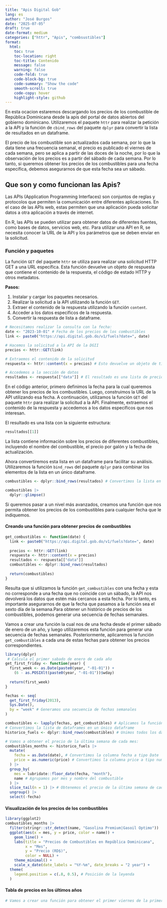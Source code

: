 ```yaml
---
title: "Apis Digital Gob"
lang: es
author: "José Burgos"
date: "2025-07-05"
draft: true
date-format: medium
categories: ["httr", "Apis", "combsustibles"]
format:
  html:
    toc: true
    toc-location: right
    toc-title: Contenido
    message: false
    warning: false
    code-fold: true
    code-block-bg: true
    code-summary: "Show the code"
    smooth-scroll: true
    code-copy: hover
    highlight-style: github
---
```


En esta ocacion estaremos descargando los precios de los combustible de República Dominicana desde la apis del portal de datos abiertos del gobierno dominicano. Utilizaremos el paquete `httr` para realizar la petición a la API y la función de `cbind_rows` del paquete `dplyr` para convertir la lista de resultados en un dataframe.

El precio de los combustible son actualizados cada semana, por lo que la data tiene una frecuencia semanal, el precio es publicado el viernes de cada semana, pero se aplica a partir de las doces de la noche, por lo que la observación de los precios es a partir del sábado de cada semana. Por lo tanto, si queremos obtener los precios de los combustibles para una fecha específica, debemos asegurarnos de que esta fecha sea un sábado.

## Que son y como funcionan las Apis?

Las APIs (Application Programming Interfaces) son conjuntos de reglas y protocolos que permiten la comunicación entre diferentes aplicaciones. En el caso de las APIs web, estas permiten que una aplicación pueda solicitar datos a otra aplicación a través de internet.

En R, las APIs se pueden utilizar para obtener datos de diferentes fuentes, como bases de datos, servicios web, etc. Para utilizar una API en R, se necesita conocer la URL de la API y los parámetros que se deben enviar en la solicitud.

### Función y paquetes

La función `GET` del paquete `httr` se utiliza para realizar una solicitud HTTP GET a una URL específica. Esta función devuelve un objeto de respuesta que contiene el contenido de la respuesta, el código de estado HTTP y otros metadatos.

**Pasos:**

1.  Instalar y cargar los paquetes necesarios.
2.  Realizar la solicitud a la API utilizando la función `GET`.
3.  Extraer el contenido de la respuesta utilizando la función `content`.
4.  Acceder a los datos específicos de la respuesta.
5.  Convertir la respuesta de lista a dataframe.

```r
# Necesitamos realizar la consulta con la fecha:
date <- "2023-10-01" # Fecha de los precios de los combustibles
link <- paste0("https://api.digital.gob.do/v1/fuels?date=", date)

# Hacemos la solicitud a la API de la DGII
precios <- httr::GET(link)

# Extraemos el contenido de la solicitud
respuesta <- httr::content(x = precios) # Esto devuelve un objeto de tipo lista

# Accedemos a la sección de datos
resultados <- respuesta[["data"]] # El resultado es una lista de precios de combustibles
```

En el código anterior, primero definimos la fecha para la cual queremos obtener los precios de los combustibles. Luego, construimos la URL de la API utilizando esa fecha. A continuación, utilizamos la función `GET` del paquete `httr` para realizar la solicitud a la API. Finalmente, extraemos el contenido de la respuesta y accedemos a los datos específicos que nos interesan.

El resultado es una lista con la siguiente estructura:

```r
resultados[[1]]
```

La lista contiene información sobre los precios de diferentes combustibles, incluyendo el nombre del combustible, el precio por galón y la fecha de actualización.

Ahora convertiremos esta lista en un dataframe para facilitar su análisis. Utilizaremos la función `bind_rows` del paquete `dplyr` para combinar los elementos de la lista en un único dataframe.

```r
combustibles <- dplyr::bind_rows(resultados) # Convertimos la lista en un dataframe

combustibles |> 
  dplyr::glimpse()
```

Si queremos pasar a un nivel más avanzados, creamos una función que nos permita obtener los precios de los combustibles para cualquier fecha que le indiquemos.

#### Creando una función para obtener precios de combustibles

```r
get_combustibles <- function(date) {
  link <- paste0("https://api.digital.gob.do/v1/fuels?date=", date)
  
  precios <- httr::GET(link)
  respuesta <- httr::content(x = precios)
  resultados <- respuesta[["data"]]
  combustibles <- dplyr::bind_rows(resultados)
  
  return(combustibles)
}
```

Resulta que si utilizamos la función `get_combustibles` con una fecha y esta no corresponde a una fecha que no coincide con un sábado, la API nos devolverá los datos que estén más cercanos a esta fecha. Por lo tanto, es importante asegurarnos de que la fecha que pasamos a la función sea el sexto día de la semana.Para obtener un histórico de precios de los combustibles, podemos generar una secuencia de fechas semanales.

Vamos a crear una función la cual nos de una fecha desde el primer sábado de enero de un año, y luego utilizaremos esta función para generar una secuencia de fechas semanales. Posteriormente, aplicaremos la función `get_combustibles` a cada una de estas fechas para obtener los precios correspondientes.

```r
library(dplyr)
 # Calcula el primer sabado de enero de cada año
get_first_friday <- function(year) {
  first_week <- as.Date(paste0(year, "-01-01")) + 
    (6 - as.POSIXlt(paste0(year, "-01-01"))$wday)
  
  return(first_week)
}

fechas <- seq(
  get_first_friday(2013), 
  Sys.Date(), 
  by = "week" # Generamos una secuencia de fechas semanales
) 

combustibles <- lapply(fechas, get_combustibles) # Aplicamos la función a cada fecha
# Convertimos la lista de dataframes en un único dataframe
historico_fuels <- dplyr::bind_rows(combustibles) # Unimos todos los dataframes en uno solo

# Vamos a obtener el precio de la última semana de cada mes:
combustibles_months <- historico_fuels |>
  mutate(
    fecha = as.Date(date), # Convertimos la columna fecha a tipo Date
    price = as.numeric(price) # Convertimos la columna price a tipo numérico
  ) |> 
  group_by(
    mes = lubridate::floor_date(fecha, "month"),
    name # Agrupamos por mes y nombre del combustible
  ) |> 
  slice_tail(n = 1) |> # Obtenemos el precio de la última semana de cada mes
  ungroup() |> 
  select(-fecha)
```

#### Visualización de los precios de los combustibles

```r
library(ggplot2)
combustibles_months |> 
  filter(stringr::str_detect(name, "Gasolina Premium|Gasoil Optimo")) |>
  ggplot(aes(x = mes, y = price, color = name)) +
    geom_line() +
    labs(title = "Precios de Combustibles en República Dominicana",
         x = "Mes",
         y = "Precio (RD$)",
         color = NULL) +
    theme_minimal() +
    scale_x_date(date_labels = "%Y-%m", date_breaks = "2 year") +
  theme(
    legend.position = c(.8, 0.5), # Posición de la leyenda
  )

```

#### Tabla de precios en los últimos años

```r
# Vamos a crear una función para obtener el primer viernes de la primera semana de enero de un año






```
